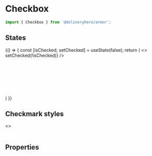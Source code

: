 

<Meta title="Components/Checkbox" component={Checkbox} />

# Checkbox

~~~js
import { Checkbox } from '@deliveryhero/armor';
~~~

## States



<Preview>
    <Story name="States" height="220px">
    {() => {
       const [isChecked, setChecked] = useState(false);
       return (
 <>
     <Checkbox checked={isChecked} label={isChecked ? 'Checked' : 'Unchecked'} onChange={() => setChecked(!isChecked)} />
     <br />
     <br />
     <Checkbox defaultChecked label="Checked" />
     <br />
     <br />
     <Checkbox disabled label="Unchecked disabled" />
     <br />
     <br />
     <Checkbox checked disabled label="Checked disabled" />
     <br />
     <br />
     <Checkbox checked disabled checkedIcon="dash" label="Checked disabled dash"  />
 </>
    )
}}
    </Story>
</Preview>

## Checkmark styles

<Preview>
    <Story name="Checkmark styles" height="120px">
       <>
            <Checkbox defaultChecked checkedIcon="tick" label="tick" />
            <br />
            <br />
            <Checkbox defaultChecked checkedIcon="dash" label="dash" />
        </>
    </Story>
</Preview>

## Properties

<Props of={Checkbox} />
